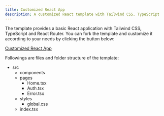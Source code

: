 ```yaml
---
title: Customized React App
description: A customized React template with Tailwind CSS, TypeScript and React Router.
---
```


The template provides a basic React application with Tailwind CSS, TypeScript and React Router.
You can fork the template and customize it according to your needs by clicking the button below:

[Customized React App](https://github.com/Bilguun1324/my-docs-modules/tree/main/templates/customized-react)

Followings are files and folder structure of the template:
    
- src
  - components
  - pages
    - Home.tsx
    - Auth.tsx
    - Error.tsx
  - styles
    - global.css
  - index.tsx